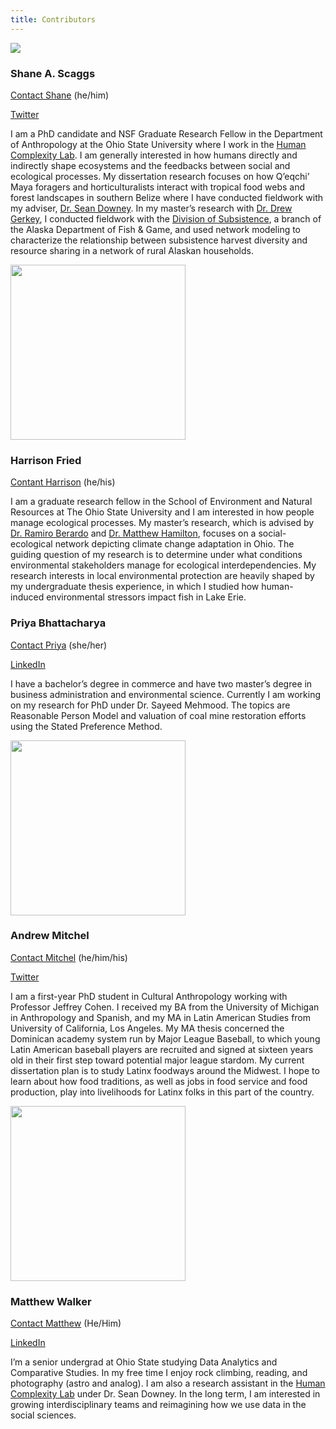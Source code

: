 ```yaml
---
title: Contributors
---
```


![](/./people_files/SAS_amanita.jpg)

### Shane A. Scaggs

[Contact Shane](mailto: scaggs.32@osu.edu) (he/him)

[Twitter](http://www.twitter.com/ShaneAScaggs)

I am a PhD candidate and NSF Graduate Research Fellow in the Department of Anthropology at the Ohio State University where I work in the [Human Complexity Lab](http://u.osu.edu/hclab/). I am generally interested in how humans directly and indirectly shape ecosystems and the feedbacks between social and ecological processes. My dissertation research focuses on how Q'eqchi' Maya foragers and horticulturalists interact with tropical food webs and forest landscapes in southern Belize where I have conducted fieldwork with my adviser, [Dr. Sean Downey](https://anthropology.osu.edu/people/downey.205). In my master's research with [Dr. Drew Gerkey](https://liberalarts.oregonstate.edu/users/drew-gerkey), I conducted fieldwork with the [Division of Subsistence](https://www.adfg.alaska.gov/index.cfm?adfg=subsistence.main), a branch of the Alaska Department of Fish & Game, and used network modeling to characterize the relationship between subsistence harvest diversity and resource sharing in a network of rural Alaskan households.    

![](/./people_files/Headshot.jpg){width=280px}

### Harrison Fried 

[Contant Harrison](mailto: fried.64@osu.edu) (he/his)

I am a graduate research fellow in the School of Environment and Natural Resources at The Ohio State University and I am interested in how people manage ecological processes. My master’s research, which is advised by [Dr. Ramiro Berardo](http://www.ramiroberardo.net/) and [Dr. Matthew Hamilton](https://senr.osu.edu/our-people/matthew-hamilton), focuses on a social-ecological network depicting climate change adaptation in Ohio. The guiding question of my research is to determine under what conditions environmental stakeholders manage for ecological interdependencies. My research interests in local environmental protection are heavily shaped by my undergraduate thesis experience, in which I studied how human-induced environmental stressors impact fish in Lake Erie.

### Priya Bhattacharya

[Contact Priya](mailto: bhattacharya.97@osu.edu) (she/her)

[LinkedIn](https://www.linkedin.com/in/priya-bhattacharya-a4092919/)

I have a bachelor's degree in commerce and have two master's degree in business administration and environmental science. Currently I am working on my research for PhD under Dr. Sayeed Mehmood. The topics are Reasonable Person Model and valuation of coal mine restoration efforts using the Stated Preference Method. 

![](/./people_files/AndrewM.jpg){width=280px}

### Andrew Mitchel 

[Contact Mitchel](mailto: mitchel.13@osu.edu) (he/him/his)

[Twitter](http://www.twitter.com/mitchel_andrew) 

I am a first-year PhD student in Cultural Anthropology working with Professor Jeffrey Cohen. I received my BA from the University of Michigan in Anthropology and Spanish, and my MA in Latin American Studies from University of California, Los Angeles. My MA thesis concerned the Dominican academy system run by Major League Baseball, to which young Latin American baseball players are recruited and signed at sixteen years old in their first step toward potential major league stardom. My current dissertation plan is to study Latinx foodways around the Midwest. I hope to learn about how food traditions, as well as jobs in food service and food production, play into livelihoods for Latinx folks in this part of the country.

![](/./people_files/Matthew.jpg){width=280px} 

### Matthew Walker 

[Contact Matthew](mailto: walker.2035@osu.edu) (He/Him)

[LinkedIn](https://www.linkedin.com/in/matthew-j-walker-osu)

I'm a senior undergrad at Ohio State studying Data Analytics and Comparative Studies. In my free time I enjoy rock climbing, reading, and photography (astro and analog). I am also a research assistant in the [Human Complexity Lab](http://u.osu.edu/hclab) under Dr. Sean Downey. In the long term, I am interested in growing interdisciplinary teams and reimagining how we use data in the social sciences. 